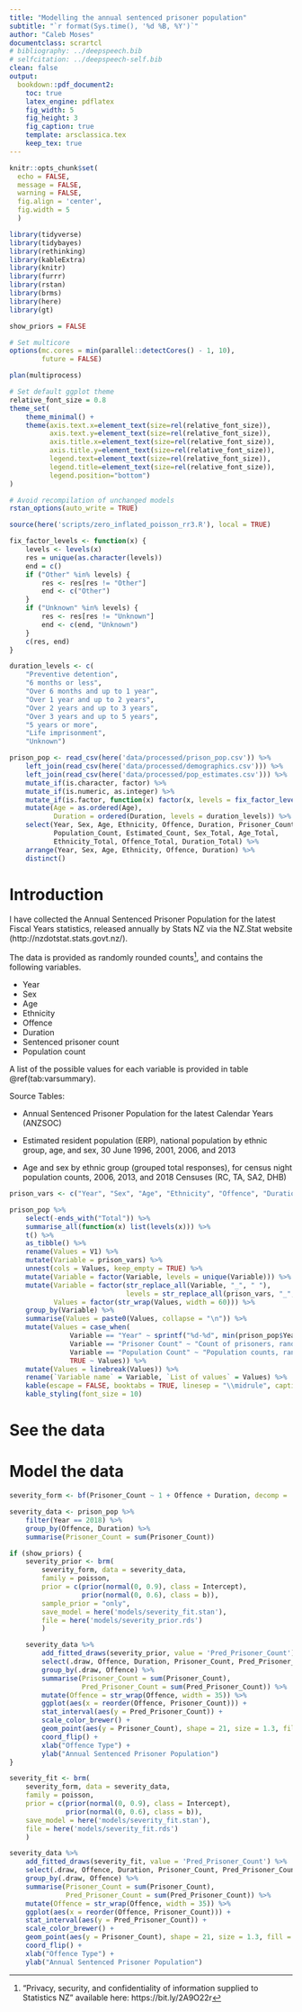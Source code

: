 ```yaml
---
title: "Modelling the annual sentenced prisoner population"
subtitle: "`r format(Sys.time(), '%d %B, %Y')`"
author: "Caleb Moses"
documentclass: scrartcl
# bibliography: ../deepspeech.bib
# selfcitation: ../deepspeech-self.bib
clean: false
output:
  bookdown::pdf_document2:
    toc: true
    latex_engine: pdflatex
    fig_width: 5
    fig_height: 3
    fig_caption: true
    template: arsclassica.tex
    keep_tex: true
---
```


```r
knitr::opts_chunk$set(
  echo = FALSE,
  message = FALSE,
  warning = FALSE,
  fig.align = 'center',
  fig.width = 5
  )
```

```r
library(tidyverse)
library(tidybayes)
library(rethinking)
library(kableExtra)
library(knitr)
library(furrr)
library(rstan)
library(brms)
library(here)
library(gt)

show_priors = FALSE

# Set multicore
options(mc.cores = min(parallel::detectCores() - 1, 10),
        future = FALSE)

plan(multiprocess)

# Set default ggplot theme
relative_font_size = 0.8
theme_set(
    theme_minimal() +
    theme(axis.text.x=element_text(size=rel(relative_font_size)),
          axis.text.y=element_text(size=rel(relative_font_size)),
          axis.title.x=element_text(size=rel(relative_font_size)),
          axis.title.y=element_text(size=rel(relative_font_size)),
          legend.text=element_text(size=rel(relative_font_size)),
          legend.title=element_text(size=rel(relative_font_size)),
          legend.position="bottom")
)

# Avoid recompilation of unchanged models
rstan_options(auto_write = TRUE)

source(here('scripts/zero_inflated_poisson_rr3.R'), local = TRUE)

```

```r

fix_factor_levels <- function(x) {
    levels <- levels(x)
    res = unique(as.character(levels))
    end = c()
    if ("Other" %in% levels) {
        res <- res[res != "Other"]
        end <- c("Other")
    }
    if ("Unknown" %in% levels) {
        res <- res[res != "Unknown"]
        end <- c(end, "Unknown")
    }
    c(res, end)
}

duration_levels <- c(
    "Preventive detention",
    "6 months or less",
    "Over 6 months and up to 1 year",
    "Over 1 year and up to 2 years",
    "Over 2 years and up to 3 years",
    "Over 3 years and up to 5 years",
    "5 years or more",
    "Life imprisonment",
    "Unknown")

prison_pop <- read_csv(here('data/processed/prison_pop.csv')) %>%
    left_join(read_csv(here('data/processed/demographics.csv'))) %>%
    left_join(read_csv(here('data/processed/pop_estimates.csv'))) %>%
    mutate_if(is.character, factor) %>%
    mutate_if(is.numeric, as.integer) %>%
    mutate_if(is.factor, function(x) factor(x, levels = fix_factor_levels(x))) %>%
    mutate(Age = as.ordered(Age),
           Duration = ordered(Duration, levels = duration_levels)) %>%
    select(Year, Sex, Age, Ethnicity, Offence, Duration, Prisoner_Count,
           Population_Count, Estimated_Count, Sex_Total, Age_Total,
           Ethnicity_Total, Offence_Total, Duration_Total) %>%
    arrange(Year, Sex, Age, Ethnicity, Offence, Duration) %>%
    distinct()

```

# Introduction

I have collected the Annual Sentenced Prisoner Population for the latest Fiscal Years statistics, released annually by Stats NZ via the NZ.Stat website (http://nzdotstat.stats.govt.nz/).

The data is provided as randomly rounded counts^["Privacy, security, and confidentiality of information supplied to Statistics NZ" available here: https://bit.ly/2A9O22r], and contains the following variables.

- Year
- Sex
- Age
- Ethnicity
- Offence
- Duration
- Sentenced prisoner count
- Population count

A list of the possible values for each variable is provided in table \@ref(tab:varsummary).

Source Tables:

- Annual Sentenced Prisoner Population for the latest Calendar Years (ANZSOC)

- Estimated resident population (ERP), national population by ethnic group, age, and sex, 30 June 1996, 2001, 2006, and 2013

- Age and sex by ethnic group (grouped total responses), for census night population counts, 2006, 2013, and 2018 Censuses (RC, TA, SA2, DHB)

```r

prison_vars <- c("Year", "Sex", "Age", "Ethnicity", "Offence", "Duration", "Prisoner_Count", "Population_Count")

prison_pop %>%
    select(-ends_with("Total")) %>%
    summarise_all(function(x) list(levels(x))) %>%
    t() %>%
    as_tibble() %>%
    rename(Values = V1) %>%
    mutate(Variable = prison_vars) %>%
    unnest(cols = Values, keep_empty = TRUE) %>%
    mutate(Variable = factor(Variable, levels = unique(Variable))) %>%
    mutate(Variable = factor(str_replace_all(Variable, "_", " "),
                             levels = str_replace_all(prison_vars, "_", " ")),
           Values = factor(str_wrap(Values, width = 60))) %>%
    group_by(Variable) %>%
    summarise(Values = paste0(Values, collapse = "\n")) %>%
    mutate(Values = case_when(
               Variable == "Year" ~ sprintf("%d-%d", min(prison_pop$Year), max(prison_pop$Year)),
               Variable == "Prisoner Count" ~ "Count of prisoners, randomly rounded to base 3",
               Variable == "Population Count" ~ "Population counts, randomly rounded to base 3",
               TRUE ~ Values)) %>%
    mutate(Values = linebreak(Values)) %>%
    rename(`Variable name` = Variable, `List of values` = Values) %>%
    kable(escape = FALSE, booktabs = TRUE, linesep = "\\midrule", caption="An exhaustive list of values in the Annual Sentenced Prisoner Population dataset") %>%
    kable_styling(font_size = 10)

```

# See the data

\begin{landscape}

```r

prison_pop %>%
    group_by(Year, Offence, Duration) %>%
    summarise(Prisoner_Count = sum(Prisoner_Count)) %>%
    ungroup() %>%
    filter(Duration != "Unknown", Offence != "Unknown") %>%
    mutate(Offence = str_wrap(Offence, width = 20)) %>%
    ggplot(aes(x = Year, y = Prisoner_Count, colour = Duration)) +
    geom_line(stat = 'identity') +
    facet_wrap(~Offence, scales = 'free_y') +
    theme(axis.text.x=element_blank(),
          axis.ticks.x=element_blank())

```

\end{landscape}

# Model the data

```r

severity_form <- bf(Prisoner_Count ~ 1 + Offence + Duration, decomp = 'QR')

severity_data <- prison_pop %>%
    filter(Year == 2018) %>%
    group_by(Offence, Duration) %>%
    summarise(Prisoner_Count = sum(Prisoner_Count))

if (show_priors) {
    severity_prior <- brm(
        severity_form, data = severity_data,
        family = poisson,
        prior = c(prior(normal(0, 0.9), class = Intercept),
                  prior(normal(0, 0.6), class = b)),
        sample_prior = "only",
        save_model = here('models/severity_fit.stan'),
        file = here('models/severity_prior.rds')
        )

    severity_data %>%
        add_fitted_draws(severity_prior, value = 'Pred_Prisoner_Count') %>%
        select(.draw, Offence, Duration, Prisoner_Count, Pred_Prisoner_Count) %>%
        group_by(.draw, Offence) %>%
        summarise(Prisoner_Count = sum(Prisoner_Count),
                  Pred_Prisoner_Count = sum(Pred_Prisoner_Count)) %>%
        mutate(Offence = str_wrap(Offence, width = 35)) %>%
        ggplot(aes(x = reorder(Offence, Prisoner_Count))) +
        stat_interval(aes(y = Pred_Prisoner_Count)) +
        scale_color_brewer() +
        geom_point(aes(y = Prisoner_Count), shape = 21, size = 1.3, fill = 'white', stroke = 1) +
        coord_flip() +
        xlab("Offence Type") +
        ylab("Annual Sentenced Prisoner Population")
}

```

```r

severity_fit <- brm(
    severity_form, data = severity_data,
    family = poisson,
    prior = c(prior(normal(0, 0.9), class = Intercept),
              prior(normal(0, 0.6), class = b)),
    save_model = here('models/severity_fit.stan'),
    file = here('models/severity_fit.rds')
    )

severity_data %>%
    add_fitted_draws(severity_fit, value = 'Pred_Prisoner_Count') %>%
    select(.draw, Offence, Duration, Prisoner_Count, Pred_Prisoner_Count) %>%
    group_by(.draw, Offence) %>%
    summarise(Prisoner_Count = sum(Prisoner_Count),
              Pred_Prisoner_Count = sum(Pred_Prisoner_Count)) %>%
    mutate(Offence = str_wrap(Offence, width = 35)) %>%
    ggplot(aes(x = reorder(Offence, Prisoner_Count))) +
    stat_interval(aes(y = Pred_Prisoner_Count)) +
    scale_color_brewer() +
    geom_point(aes(y = Prisoner_Count), shape = 21, size = 1.3, fill = 'white', stroke = 1) +
    coord_flip() +
    xlab("Offence Type") +
    ylab("Annual Sentenced Prisoner Population")

```


